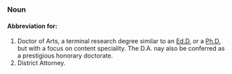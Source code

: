 ===Noun===

====Abbreviation for:====

#Doctor of Arts, a terminal research degree similar to an [[Ed.D.]] or a [[Ph.D.]] but with a focus on content speciality. The D.A. nay also be conferred as a prestigious honorary doctorate.
#District Attorney.